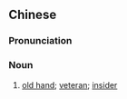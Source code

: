 {{also|老司机}}
==Chinese==
{{zh-forms|s=老司机|type=12}}

===Pronunciation===
{{zh-pron
|m=lǎosījī
|cat=n
}}

===Noun===
{{zh-noun}}

# {{lb|zh|slang|neologism}} [[old hand]]; [[veteran]]; [[insider]]